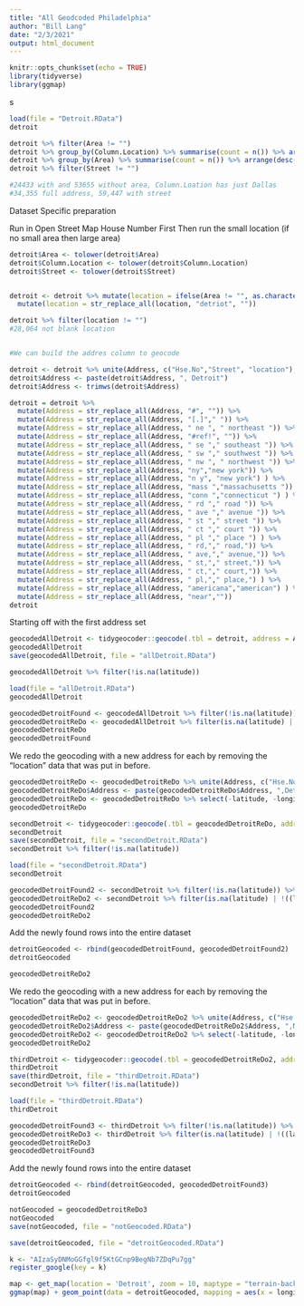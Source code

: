 ```yaml
---
title: "All Geodcoded Philadelphia"
author: "Bill Lang"
date: "2/3/2021"
output: html_document
---
```



```r
knitr::opts_chunk$set(echo = TRUE)
library(tidyverse)
library(ggmap)
```
s

```r
load(file = "Detroit.RData")
detroit

detroit %>% filter(Area != "")
detroit %>% group_by(Column.Location) %>% summarise(count = n()) %>% arrange(desc(count))
detroit %>% group_by(Area) %>% summarise(count = n()) %>% arrange(desc(count))
detroit %>% filter(Street != "")

#24433 with and 53655 without area, Column.Loation has just Dallas
#34,355 full address, 59,447 with street
```

Dataset Specific preparation

Run in Open Street Map
House Number First
Then run the small location (if no small area then large area)

```r
detroit$Area <- tolower(detroit$Area)
detroit$Column.Location <- tolower(detroit$Column.Location)
detroit$Street <- tolower(detroit$Street)


detroit <- detroit %>% mutate(location = ifelse(Area != "", as.character(Area), as.character(Column.Location))) %>% mutate(location = str_replace_all(location, "detroit", "")) %>%
  mutate(location = str_replace_all(location, "detriot", ""))

detroit %>% filter(location != "")
#28,064 not blank location


#We can build the addres column to geocode

detroit <- detroit %>% unite(Address, c("Hse.No","Street", "location"), sep = " ",remove = FALSE)
detroit$Address <- paste(detroit$Address, ", Detroit")
detroit$Address <- trimws(detroit$Address)

detroit = detroit %>% 
  mutate(Address = str_replace_all(Address, "#", "")) %>% 
  mutate(Address = str_replace_all(Address, "[.]"," ")) %>%
  mutate(Address = str_replace_all(Address, " ne ", " northeast ")) %>% 
  mutate(Address = str_replace_all(Address, "#ref!", "")) %>% 
  mutate(Address = str_replace_all(Address, " se "," southeast ")) %>% 
  mutate(Address = str_replace_all(Address, " sw "," southwest ")) %>% 
  mutate(Address = str_replace_all(Address, " nw ", " northwest ")) %>% 
  mutate(Address = str_replace_all(Address, "ny","new york")) %>% 
  mutate(Address = str_replace_all(Address, "n y", "new york") ) %>% 
  mutate(Address = str_replace_all(Address, "mass ","massachusetts ")) %>% 
  mutate(Address = str_replace_all(Address, "conn ","connecticut ") ) %>% 
  mutate(Address = str_replace_all(Address, " rd "," road ")) %>% 
  mutate(Address = str_replace_all(Address, " ave "," avenue ")) %>% 
  mutate(Address = str_replace_all(Address, " st "," street ")) %>% 
  mutate(Address = str_replace_all(Address, " ct "," court ")) %>%
  mutate(Address = str_replace_all(Address, " pl "," place ") ) %>%
  mutate(Address = str_replace_all(Address, " rd,"," road,")) %>% 
  mutate(Address = str_replace_all(Address, " ave,"," avenue,")) %>% 
  mutate(Address = str_replace_all(Address, " st,"," street,")) %>% 
  mutate(Address = str_replace_all(Address, " ct,"," court,")) %>%
  mutate(Address = str_replace_all(Address, " pl,"," place,") ) %>%
  mutate(Address = str_replace_all(Address, "americana","american") ) %>%
  mutate(Address = str_replace_all(Address, "near",""))
detroit
```

Starting off with the first address set

```r
geocodedAllDetroit <- tidygeocoder::geocode(.tbl = detroit, address = Address, method = "osm", lat = latitude, long = longitude)
geocodedAllDetroit
save(geocodedAllDetroit, file = "allDetroit.RData")

geocodedAllDetroit %>% filter(!is.na(latitude))
```

```r
load(file = "allDetroit.RData")
geocodedAllDetroit
```

```r
geocodedDetroitFound <- geocodedAllDetroit %>% filter(!is.na(latitude)) %>% filter( ((latitude > 42 & latitude < 43) & (longitude > -84 & longitude < -82)) )
geocodedDetroitReDo <- geocodedAllDetroit %>% filter(is.na(latitude) | !((latitude > 42 & latitude < 43) & (longitude > -84 & longitude < -82)) )
geocodedDetroitReDo
geocodedDetroitFound 
```

We redo the geocoding with a new address for each by removing the "location" data that was put in before.

```r
geocodedDetroitReDo <- geocodedDetroitReDo %>% unite(Address, c("Hse.No","Street"), sep = " ",remove = FALSE)
geocodedDetroitReDo$Address <- paste(geocodedDetroitReDo$Address, ",Detroit") 
geocodedDetroitReDo <- geocodedDetroitReDo %>% select(-latitude, -longitude)
geocodedDetroitReDo
```

```r
secondDetroit <- tidygeocoder::geocode(.tbl = geocodedDetroitReDo, address = Address, method = "osm", lat = latitude, long = longitude)
secondDetroit
save(secondDetroit, file = "secondDetroit.RData")
secondDetroit %>% filter(!is.na(latitude))
```

```r
load(file = "secondDetroit.RData")
secondDetroit
```

```r
geocodedDetroitFound2 <- secondDetroit %>% filter(!is.na(latitude)) %>% filter( ((latitude > 42 & latitude < 43) & (longitude > -84 & longitude < -82)) )
geocodedDetroitReDo2 <- secondDetroit %>% filter(is.na(latitude) | !((latitude > 42 & latitude < 43) & (longitude > -84 & longitude < -82)) )
geocodedDetroitFound2
geocodedDetroitReDo2
```

Add the newly found rows into the entire dataset

```r
detroitGeocoded <- rbind(geocodedDetroitFound, geocodedDetroitFound2)
detroitGeocoded
```

```r
geocodedDetroitReDo2
```



We redo the geocoding with a new address for each by removing the "location" data that was put in before.

```r
geocodedDetroitReDo2 <- geocodedDetroitReDo2 %>% unite(Address, c("Hse.No","Street"), sep = " ",remove = FALSE)
geocodedDetroitReDo2$Address <- paste(geocodedDetroitReDo2$Address, ",Michigan") 
geocodedDetroitReDo2 <- geocodedDetroitReDo2 %>% select(-latitude, -longitude)
geocodedDetroitReDo2
```

```r
thirdDetroit <- tidygeocoder::geocode(.tbl = geocodedDetroitReDo2, address = Address, method = "osm", lat = latitude, long = longitude)
thirdDetroit
save(thirdDetroit, file = "thirdDetroit.RData")
secondDetroit %>% filter(!is.na(latitude))
```

```r
load(file = "thirdDetroit.RData")
thirdDetroit
```

```r
geocodedDetroitFound3 <- thirdDetroit %>% filter(!is.na(latitude)) %>% filter( ((latitude > 42 & latitude < 43) & (longitude > -84 & longitude < -82)) )
geocodedDetroitReDo3 <- thirdDetroit %>% filter(is.na(latitude) | !((latitude > 42 & latitude < 43) & (longitude > -84 & longitude < -82)) )
geocodedDetroitReDo3
geocodedDetroitFound3
```

Add the newly found rows into the entire dataset

```r
detroitGeocoded <- rbind(detroitGeocoded, geocodedDetroitFound3)
detroitGeocoded
```

```r
notGeocoded = geocodedDetroitReDo3
notGeocoded
save(notGeocoded, file = "notGeocoded.RData")
```

```r
save(detroitGeocoded, file = "detroitGeocoded.RData")
```



```r
k <- "AIzaSyDNMoGGfgl9f5KtGCnp9BegNb7ZDqPu7gg"
register_google(key = k)
```


```r
map <- get_map(location = 'Detroit', zoom = 10, maptype = "terrain-background", source = 'google', color = 'color')
ggmap(map) + geom_point(data = detroitGeocoded, mapping = aes(x = longitude, y = latitude, color = factor(location)), size = 0.1) + theme(legend.position = "none")
```

